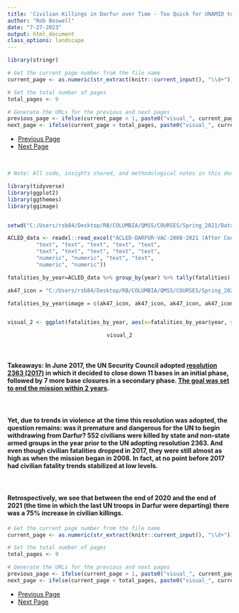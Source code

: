 ```yaml
---
title: 'Civilian Killings in Darfur over Time - Too Quick for UNAMID to Withdraw? - Visual 2'
author: "Rob Boswell"
date: "7-27-2023"
output: html_document
class_options: landscape
---
```


```r

library(stringr)

# Get the current page number from the file name
current_page <- as.numeric(str_extract(knitr::current_input(), "\\d+"))

# Set the total number of pages
total_pages <- 9

# Generate the URLs for the previous and next pages
previous_page <- ifelse(current_page > 1, paste0("visual_", current_page - 1, "-darfur_violence-code_included.html"), NA)
next_page <- ifelse(current_page < total_pages, paste0("visual_", current_page + 1, "-darfur_violence-code_included.html"), NA)

```

<ul class="pager">
  <li><a href="`r previous_page`">Previous Page</a></li>
  <li><a href="`r next_page`">Next Page</a></li>
</ul>

<br>


```r

# Note: All code, insights shared, and methodological notes in this document and other documents in this portfolio ARE NOT open source and MUST be cited.

library(tidyverse)
library(ggplot2)
library(ggthemes)
library(ggimage)


setwd("C:/Users/rsb84/Desktop/RB/COLUMBIA/QMSS/COURSES/Spring_2021/Data Visualization/End_project/")

ACLED_data <- readxl::read_excel("ACLED-DARFUR-VAC-2008-2021 (After Course Ended-for 2023 Portfolio).xlsx", col_types = c("date", "numeric", "text", 
         "text", "text", "text", "text", "text", 
         "text", "text", "text", "text", "text", 
         "numeric", "numeric", "text", "text", 
         "numeric", "numeric"))

fatalities_by_year=ACLED_data %>% group_by(year) %>% tally(fatalities)

ak47_icon = "C:/Users/rsb84/Desktop/RB/COLUMBIA/QMSS/COURSES/Spring_2021/Data Visualization/End_project/ak-47_5_thumbnail.png"

fatalities_by_year$image = c(ak47_icon, ak47_icon, ak47_icon, ak47_icon, ak47_icon, ak47_icon, ak47_icon, ak47_icon, ak47_icon, ak47_icon, ak47_icon, ak47_icon, ak47_icon, ak47_icon)


visual_2 <- ggplot(fatalities_by_year, aes(x=fatalities_by_year$year, y=fatalities_by_year$n, fill=as.character(year))) + geom_vline(xintercept=as.integer(2017), color = "green4", linetype="dashed", size = 1) + geom_vline(xintercept=as.integer(2019), color = "purple",linetype="dashed", size = 1) + geom_bar(stat="identity", width=0.45) + scale_fill_manual("legend", values = c("2008" = "gray75", "2009" = "gray75", "2010" = "gray75", "2011" = "gray75", "2012" = "gray75", "2013" = "gray75", "2014" = "gray75", "2015" = "gray75", "2016" = "gray75", "2017" = "deepskyblue1", "2018" = "deepskyblue1", "2019" = "deepskyblue1", "2020" = "deepskyblue1", "2021" = "deepskyblue1")) + geom_text(aes(label=n), vjust=1.5, color="red", size=3.2) + geom_image(image=fatalities_by_year$image, size=0.09, nudge_x=-.05, nudge_y=15) +  scale_x_continuous("Year of Mission") + scale_y_continuous("Civilian Killings") + theme_wsj() + theme(title =element_text(size=13, color= "steelblue", face='bold'), axis.title.x=element_blank(), axis.title.y=element_blank(), axis.text.x = element_text(size = 9.7), axis.text.y = element_text(size = 12), legend.position="none") + labs(title="Civilian Killings During Years UNAMID Troops Were Present", subtitle="", caption = "Source: The Armed Conflict Location & Event Data Project dataset, dates: Jan. 2008-Dec. 2021") + annotate("text", x= as.numeric(2015.8), y= as.numeric(700), label="The First Year\n UN Bases Began\nClosing", fontface=2, size=3, color="green4") + annotate("text", x= as.numeric(2020.5), y= as.numeric(685), label="The Year the Security\n Council Decided to\n Completely Withdraw\nUNAMID", fontface=2, size=3, color="purple")

```

<center>
```r

visual_2

```
</center>

<br>

#### **Takeaways:** In June 2017, the UN Security Council adopted [resolution 2363 (2017)](https://documents-dds-ny.un.org/doc/UNDOC/GEN/N17/191/58/PDF/N1719158.pdf) in which it decided to close down 11 bases in an initial phase, followed by 7 more base closures in a secondary phase. [The goal was set to end the mission within 2 years](https://reliefweb.int/report/sudan/unamid-full-exit-darfur-be-completed-within-two-years-fm).

<br>

#### Yet, due to trends in violence at the time this resolution was adopted, the question remains: was it premature and dangerous for the UN to begin withdrawing from Darfur? 552 civilians were killed by state and non-state armed groups in the year prior to the UN adopting resolution 2363. And even though civilian fatalities dropped in 2017, they were still almost as high as when the mission began in 2008. In fact, at no point before 2017 had civilian fatality trends stabilized at low levels.

<br>

#### Retrospectively, we see that between the end of 2020 and the end of 2021 (the time in which the last UN troops in Darfur were departing) there was a 75% increase in civilian killings.

```r


# Get the current page number from the file name
current_page <- as.numeric(str_extract(knitr::current_input(), "\\d+"))

# Set the total number of pages
total_pages <- 9

# Generate the URLs for the previous and next pages
previous_page <- ifelse(current_page > 1, paste0("visual_", current_page - 1, "-darfur_violence-code_included.html"), NA)
next_page <- ifelse(current_page < total_pages, paste0("visual_", current_page + 1, "-darfur_violence-code_included.html"), NA)

```

<ul class="pager">
  <li><a href="`r previous_page`">Previous Page</a></li>
  <li><a href="`r next_page`">Next Page</a></li>
</ul>

